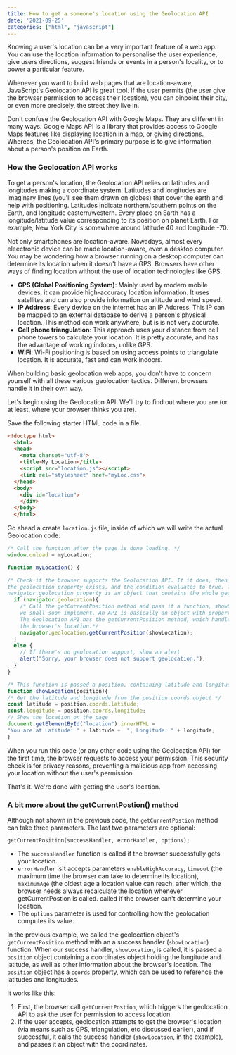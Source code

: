 ```yaml
---
title: How to get a someone's location using the Geolocation API
date: '2021-09-25'
categories: ["html", "javascript"]
---
```


Knowing a user's location can be a very important feature of a web app. 
You can use the location information to personalise the user experience,
give users directions, suggest friends or events in a person's locality, or to
power a particular feature. 

Whenever you want to build web pages that are location-aware, 
JavaScript's Geolocation API is great tool. If the user permits 
(the user give the browser permission to access their location), you can pinpoint 
their city, or even more precisely, the street they live in.

Don't confuse the Geolocation API with Google Maps. 
They are different in many ways. Google Maps API is a library that provides access 
to Google Maps features like displaying location in a map, or giving directions. 
Whereas, the Geolocation API's primary purpose is to give information about a person's 
position on Earth. 

### How the Geolocation API works

To get a person's location, the Geolocation API relies on latitudes and longitudes making a coordinate system. 
Latitudes and longitudes are imaginary lines (you'll see them drawn on globes) that cover 
the earth and help with positioning. Latitudes indicate northern/southern points on the 
Earth, and longitude eastern/western. Every place on Earth has a longitude/latitude value 
corresponding to its position on planet Earth. For example, New York City is somewhere around 
latitude 40 and longitude -70.

Not only smartphones are location-aware. 
Nowadays, almost every eleectronic device can be made location-aware, even a desktop computer. 
You may be wondering how a browser running on a desktop computer can determine its location 
when it doesn't have a GPS. Browsers have other ways of  finding location without the use of 
location technologies like GPS.

- **GPS (Global Positioning System)**: Mainly used by modern mobile devices, it can provide
high-accuracy location information. It uses satellites and can also provide information on altitude and wind speed. 
- **IP Address**: Every device on the internet has an IP Address. This IP can be mapped to an 
external database to derive a person's physical location. This method can work anywhere, 
but is is not very accurate. 
- **Cell phone triangulation**: This approach uses your distance from cell phone towers to 
calculate your location. It is pretty accurate, and has the advantage of working indoors, 
unlike GPS. 
- **WiFi**: Wi-Fi positioning is based on using access points to triangulate location. 
It is accurate, fast and can work indoors. 

When building basic geolocation web apps, you don't have to concern yourself with all these 
various geolocation tactics. Different browsers handle it in their own way. 

Let's begin using the Geolocation API. We'll try to find out where you are (or at least, where your 
browser thinks you are). 

Save the following starter HTML code in a file. 

```html
<!doctype html>
  <html>
  <head>
    <meta charset="utf-8">
    <title>My Location</title>
    <script src="location.js"></script>
    <link rel="stylesheet" href="myLoc.css">
  </head>
  <body>
    <div id="location">
    </div>
  </body>
  </html>
```

Go ahead a create `location.js` file, inside of which we will write the actual Geolocation code:

```js
/* Call the function after the page is done loading. */
window.onload = myLocation;

function myLocation() {

/* Check if the browser supports the Geolocation API. If it does, then 
the geolocation property exists, and the condition evaluates to true. The 
navigator.geolocation property is an object that contains the whole geolocation API */
  if (navigator.geolocation){
    /* Call the getCurrentPosition method and pass it a function, showLocation, which 
    we shall soon implement. An API is basically an object with properties and methods. 
    The Geolocation API has the getCurrentPosition method, which handles the job of getting 
    the browser's location.*/ 
    navigator.geolocation.getCurrentPosition(showLocation);
  }
  else {
    // If there's no geolocation support, show an alert
    alert("Sorry, your browser does not support geolocation."); 
  }
}

/* This function is passed a position, containing latitude and longitude values */
function showLocation(position){ 
/* Get the latitude and longitude from the position.coords object */
const latitude = position.coords.latitude;
const.longitude = position.coords.longitude;
// Show the location on the page
document.getElementById("location").innerHTML = 
"You are at Latitude: " + latitude +  ", Longitude: " + longitude;
}
```

When you run this code (or any other code using the Geolocation API) for the first time, 
the browser requests to access your permission. This security check is for privacy reasons, 
preventing a malicious app from accessing your location without the user's permission. 

That's it. We're done with  getting the user's location. 

### A bit more about the getCurrentPostion() method

Although not shown in the previous code, the `getCurrentPostion` method can take three parameters. 
The last two parameters are optional:

```
getCurrentPosition(successHandler, errorHandler, options);
```

- The `successHandler` function is called if the browser successfully gets your location. 
- `errorHandler` isIt accepts parameters `enableHighAccuracy`, `timeout` (the maximum time the browser can 
take to determine its location), `maximumAge` (the oldest age a location value can reach, after 
which, the browser needs always recalculate the location 
whenever getCurrentPostion is called. called if the browser can't determine your location. 
- The `options` parameter is used for controlling how the geolocation computes its value.  

In the previous example, we called the geolocation object's `getCurrentPosition` method with 
an a success handler (`showLocation`) function. When our success handler, `showLocation`, 
is called, it is passed a `position` object containing a coordinates object holding the 
longitude and latitude, as well as other information about the browser's location. 
The `position` object has a `coords` property, which can be used to reference the 
latitudes and longitudes. 

It works like this: 
1. First, the browser call `getCurrentPostion`, which triggers the geolocation API 
to ask the user for permission to access location. 
2. If the user accepts, geolocation attempts to get the browser's location 
(via means such as GPS, triangulation, etc discussed earlier), and if successful, it calls 
the success handler (`showLocation`, in the example), and passes it an object with the 
coordinates. 